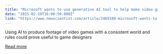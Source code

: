 ```yaml
---
title: "Microsoft wants to use generative AI tool to help make video games"
date: "2025-02-19T16:00:50.000Z"
link: "https://www.newscientist.com/article/2469180-microsoft-wants-to-use-generative-ai-tool-to-help-make-video-games/?utm_campaign=RSS%7CNSNS&utm_source=NSNS&utm_medium=RSS&utm_content=technology"
---
```


Using AI to produce footage of video games with a consistent world and rules could prove useful to game designers

[Read more](https://www.newscientist.com/article/2469180-microsoft-wants-to-use-generative-ai-tool-to-help-make-video-games/?utm_campaign=RSS%7CNSNS&utm_source=NSNS&utm_medium=RSS&utm_content=technology)
